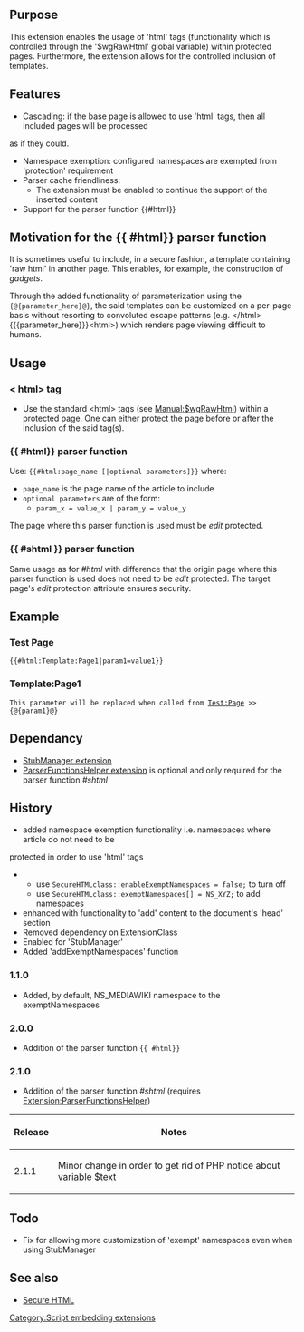 {{Extension
|name        = SecureHTML
|status      = stable
|type1       = tag
|type2       = user rights
|author      = [[user:jldupont|Jean-Lou Dupont]]
|image       =
|version     = 2.1.1
|update      =
|mediawiki   = 1.10, 1.11
|download    = [http://mediawiki.googlecode.com/svn/trunk/extensions/SecureHTML/ SVN]
|readme      =
|changelog   = See SVN ($Id$)
|description = 
|parameters  =
|rights      =
|example     =
}}
== Purpose==
This extension enables the usage of 'html' tags (functionality which is controlled through the '$wgRawHtml' global variable) within protected pages.
Furthermore, the extension allows for the controlled inclusion of templates.

== Features ==
* Cascading: if the base page is allowed to use 'html' tags, then all included pages will be processed
as if they could.
* Namespace exemption: configured namespaces are exempted from 'protection' requirement
* Parser cache friendliness: 
** The extension must be enabled to continue the support of the inserted content
* Support for the parser function <nowiki>{{#html}}</nowiki>

== Motivation for the {{ #html}} parser function ==
It is sometimes useful to include, in a secure fashion, a template containing 'raw html' in another page. This enables, for example, the construction of ''gadgets''.

Through the added functionality of parameterization using the <code>{@{parameter_here}@}</code>, the said templates can be customized on a per-page basis without resorting to convoluted escape patterns (e.g. <nowiki></html>{{{parameter_here}}}<html></nowiki>) which renders page viewing difficult to humans.

== Usage ==
=== < html> tag ===
* Use the standard <nowiki><html></nowiki> tags (see [[Manual:$wgRawHtml]]) within a protected page. One can either protect the page before or after the inclusion of the said tag(s).
=== {{ #html}} parser function ===
Use: <code>{{#html:page_name [|optional parameters]}}</code> where:
* <code>page_name</code> is the page name of the article to include
* <code>optional parameters</code> are of the form:
** <code>param_x = value_x | param_y = value_y </code>
The page where this parser function is used must be ''edit'' protected.

=== {{ #shtml }} parser function ===
Same usage as for ''#html'' with difference that the origin page where this parser function is used does not need to be ''edit'' protected. The target page's ''edit'' protection attribute ensures security.

== Example ==
=== Test Page ===
<code>{{#html:Template:Page1|param1=value1}}</code>
=== Template:Page1 ===
<code>This parameter will be replaced when called from [[Test:Page]] >> {@{param1}@}</code>

== Dependancy ==
* [[Extension:StubManager|StubManager extension]]
* [[Extension:ParserFunctionsHelper|ParserFunctionsHelper extension]] is optional and only required for the parser function ''#shtml''
{{Pear|SecureHTML}}

== History ==
* added namespace exemption functionality i.e. namespaces where article do not need to be
protected in order to use 'html' tags
** use <code>SecureHTMLclass::enableExemptNamespaces = false; </code> to turn off
** use <code>SecureHTMLclass::exemptNamespaces[] = NS_XYZ; </code> to add namespaces
* enhanced with functionality to 'add' content to the document's 'head' section
* Removed dependency on ExtensionClass
* Enabled for 'StubManager'
* Added 'addExemptNamespaces' function
=== 1.1.0 ===
* Added, by default, NS_MEDIAWIKI namespace to the exemptNamespaces 
=== 2.0.0 ===
* Addition of the parser function <code>{{ #html}}</code>
=== 2.1.0 ===
* Addition of the parser function ''#shtml'' (requires [[Extension:ParserFunctionsHelper]])
{|border=1
! Release !! Notes
|-
| 2.1.1 || Minor change in order to get rid of PHP notice about variable $text
|}

== Todo ==
* Fix for allowing more customization of 'exempt' namespaces even when using StubManager

==See also==
* [[Extension:Secure HTML|Secure HTML]]

[[Category:Script embedding extensions]]
